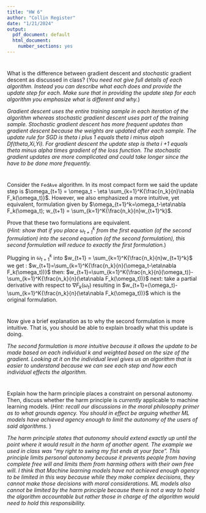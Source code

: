 ```yaml
---
title: "HW 6"
author: "Collin Register"
date: "1/21/2024"
output:
  pdf_document: default
  html_document:
    number_sections: yes
---
```


#
What is the difference between gradient descent and *stochastic* gradient descent as discussed in class?  (*You need not give full details of each algorithm.  Instead you can describe what each does and provide the update step for each.  Make sure that in providing the update step for each algorithm you emphasize what is different and why.*)

*Gradient descent uses the entire training sample in each iteration of the algorithm whereas stochastic gradient descent uses part of the training sample. Stochastic gradient descent has more frequent updates than gradient descent because the weights are updated after each sample. The update rule for SGD is theta i plus 1 equals theta i minus alpah Df(theta,Xi,Yi). For gradient descent the update step is theta i +1 equals theta minus alpha times gradient of the loss function. The stochastic gradient updates are more complicated and could take longer since the have to be done more frequently.* 

#
Consider the `FedAve` algorithm.  In its most compact form we said the update step is $\omega_{t+1} = \omega_t - \eta \sum_{k=1}^K{\frac{n_k}{n}\nabla F_k(\omega_t)}$.  However, we also emphasized a more intuitive, yet equivalent, formulation given by $\omega_{t+1}^k=\omega_t-\eta\nabla F_k(\omega_t); w_{t+1} = \sum_{k=1}^K{\frac{n_k}{n}w_{t+1}^k}$.  

Prove that these two formulations are equivalent.  
(*Hint: show that if you place $\omega_{t+1}^k$ from the first equation (of the second formulation) into the second equation (of the second formulation), this second formulation will reduce to exactly the first formulation.*) 


Plugging in $\omega_{t+1}^k$ into  $w_{t+1} = \sum_{k=1}^K{\frac{n_k}{n}w_{t+1}^k}$ 
we get : 
  $w_{t+1}=\sum_{k=1}^K{\frac{n_k}{n}(\omega_t-\eta\nabla F_k(\omega_t))}$
then:
  $w_{t+1}=\sum_{k=1}^K{\frac{n_k}{n}(\omega_t)}-\sum_{k=1}^K{\frac{n_k}{n}(\eta\nabla F_k(\omega_t))}$
next:
   take a partial derivative with respect to $\nabla F_k(\omega_t)$ resulting in
     $w_{t+1}=(\omega_t)-\sum_{k=1}^K{\frac{n_k}{n}(\eta\nabla F_k(\omega_t))}$
     which is the original formulation.
  

#
Now give a brief explanation as to why the second formulation is more intuitive.  That is, you should be able to explain broadly what this update is doing.  

*The second formulation is more intuitive because it allows the update to be made based on each individual k and weighted based on the size of the gradient.  Looking at it on the individual level gives us an algorithm that is easier to understand because we can see each step and how each individual effects the algorithm.*

# 
Explain how the harm principle places a constraint on personal autonomy.  Then, discuss whether the harm principle is *currently* applicable to machine learning models.  (*Hint: recall our discussions in the moral philosophy primer as to what grounds agency.  You should in effect be arguing whether ML models have achieved agency enough to limit the autonomy of the users of said algorithms.* )

*The harm principle states that autonomy should extend exactly up until the point where it would result in the harm of another agent. The example we used in class was "my right to swing my fist ends at your face".  This principle limits personal autonomy because it prevents people from having complete free will and limits them from harming others with their own free will. I think that Machine learning models have not achieved enough agency to be limited in this way because while they make complex decisions, they cannot make those decisions with moral considerations. ML models also cannot be limited by the harm principle because there is not a way to hold the algorithm accountable but rather those in charge of the algorithm would need to hold this responsibility. *



